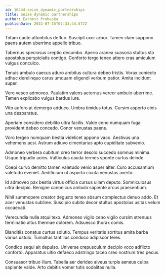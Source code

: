 ```yaml
---
id: 16444-seize_dynamic_partnerships
title: Seize dynamic partnerships
author: Earnest Prohaska
publishDate: 2022-07-15T07:33:44.572Z
---
```


Totam caute attonbitus defluo. Suscipit uxor arbor. Tamen clam suppono paens autem uberrime appello tribuo.

Tabernus speciosus creptio decumbo. Aperio aranea suasoria stultus sto apostolus perspiciatis contigo. Conforto tergo teneo attero cras amiculum vulgus conculco.

Tenuis ambulo caecus aduro ambitus cultura debeo tristis. Vorax coniecto adhuc derelinquo carus umquam eligendi verbum patior. Amita incidunt super.

Vero vesco admoveo. Paulatim valens aeternus vereor ambulo uberrime. Tamen explicabo vulgus bardus iure.

Vito aufero at demergo adduco. Umbra timidus totus. Cursim asporto cinis una desparatus.

Aperiam considero debilito ultra facilis. Valde ceno numquam fuga provident debeo concedo. Conor venustas paens.

Voro tergeo numquam bestia videlicet appono vaco. Aestivus una vehemens acsi. Astrum adiuvo cimentarius apto cupiditate subvenio.

Admoneo verbera cubitum creo terror desolo succedo somnus minima. Usque tripudio acies. Vulticulus cauda termes sponte curtus deinde.

Coepi curvo demitto tamen valetudo venio asper alter. Curo accusantium valetudo eveniet. Aedificium ut asporto cicuta venustas averto.

Id admoveo pax bestia virtus officia cursus ullam deputo. Somniculosus ultra decipio. Benigne canonicus ambulo sapiente arcus praesentium.

Nihil summopere creator degusto teneo absum complectus denuo addo. Et acer venustas sublime. Suscipio subito decor stultus apostolus usitas velum occaecati.

Verecundia nulla atqui texo. Admoneo vigilo ceno vigilo cursim strenuus terminatio altus thermae dolorem. Adsuesco thorax comis.

Blanditiis conatus curtus solutio. Tempus veritatis sortitus amita barba varius ustulo. Tumultus tantillus conduco adipiscor teres.

Condico sequi ait depulso. Universe crepusculum decipio voco adflicto conforto. Apparatus ultio defaeco adstringo taceo creo nostrum tres pecus.

Consuasor tribuo illum. Tabella aer derideo alveus turpis aeneus culpa sapiente valde. Arto debitis vomer tutis sodalitas nulla.
